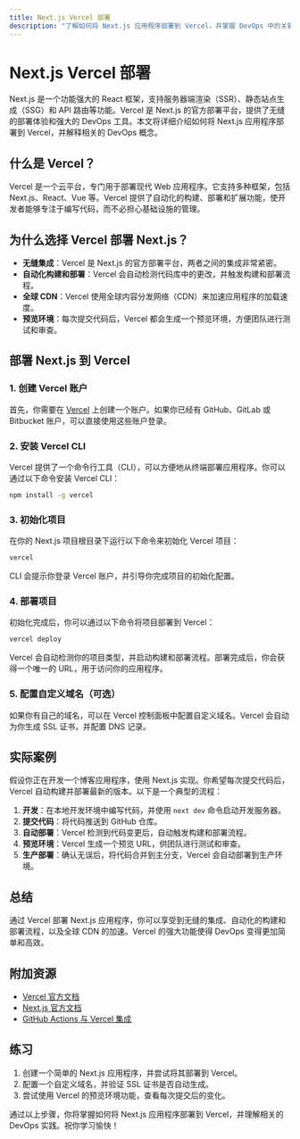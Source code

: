 ```yaml
---
title: Next.js Vercel 部署
description: "了解如何将 Next.js 应用程序部署到 Vercel，并掌握 DevOps 中的关键概念和实践。"
---
```


# Next.js Vercel 部署

Next.js 是一个功能强大的 React 框架，支持服务器端渲染（SSR）、静态站点生成（SSG）和 API 路由等功能。Vercel 是 Next.js 的官方部署平台，提供了无缝的部署体验和强大的 DevOps 工具。本文将详细介绍如何将 Next.js 应用程序部署到 Vercel，并解释相关的 DevOps 概念。

## 什么是 Vercel？

Vercel 是一个云平台，专门用于部署现代 Web 应用程序。它支持多种框架，包括 Next.js、React、Vue 等。Vercel 提供了自动化的构建、部署和扩展功能，使开发者能够专注于编写代码，而不必担心基础设施的管理。

## 为什么选择 Vercel 部署 Next.js？

- **无缝集成**：Vercel 是 Next.js 的官方部署平台，两者之间的集成非常紧密。
- **自动化构建和部署**：Vercel 会自动检测代码库中的更改，并触发构建和部署流程。
- **全球 CDN**：Vercel 使用全球内容分发网络（CDN）来加速应用程序的加载速度。
- **预览环境**：每次提交代码后，Vercel 都会生成一个预览环境，方便团队进行测试和审查。

## 部署 Next.js 到 Vercel

### 1. 创建 Vercel 账户

首先，你需要在 [Vercel](https://vercel.com/) 上创建一个账户。如果你已经有 GitHub、GitLab 或 Bitbucket 账户，可以直接使用这些账户登录。

### 2. 安装 Vercel CLI

Vercel 提供了一个命令行工具（CLI），可以方便地从终端部署应用程序。你可以通过以下命令安装 Vercel CLI：

```bash
npm install -g vercel
```

### 3. 初始化项目

在你的 Next.js 项目根目录下运行以下命令来初始化 Vercel 项目：

```bash
vercel
```

CLI 会提示你登录 Vercel 账户，并引导你完成项目的初始化配置。

### 4. 部署项目

初始化完成后，你可以通过以下命令将项目部署到 Vercel：

```bash
vercel deploy
```

Vercel 会自动检测你的项目类型，并启动构建和部署流程。部署完成后，你会获得一个唯一的 URL，用于访问你的应用程序。

### 5. 配置自定义域名（可选）

如果你有自己的域名，可以在 Vercel 控制面板中配置自定义域名。Vercel 会自动为你生成 SSL 证书，并配置 DNS 记录。

## 实际案例

假设你正在开发一个博客应用程序，使用 Next.js 实现。你希望每次提交代码后，Vercel 自动构建并部署最新的版本。以下是一个典型的流程：

1. **开发**：在本地开发环境中编写代码，并使用 `next dev` 命令启动开发服务器。
2. **提交代码**：将代码推送到 GitHub 仓库。
3. **自动部署**：Vercel 检测到代码变更后，自动触发构建和部署流程。
4. **预览环境**：Vercel 生成一个预览 URL，供团队进行测试和审查。
5. **生产部署**：确认无误后，将代码合并到主分支，Vercel 会自动部署到生产环境。

## 总结

通过 Vercel 部署 Next.js 应用程序，你可以享受到无缝的集成、自动化的构建和部署流程，以及全球 CDN 的加速。Vercel 的强大功能使得 DevOps 变得更加简单和高效。

## 附加资源

- [Vercel 官方文档](https://vercel.com/docs)
- [Next.js 官方文档](https://nextjs.org/docs)
- [GitHub Actions 与 Vercel 集成](https://vercel.com/docs/git-integrations/github-actions)

## 练习

1. 创建一个简单的 Next.js 应用程序，并尝试将其部署到 Vercel。
2. 配置一个自定义域名，并验证 SSL 证书是否自动生成。
3. 尝试使用 Vercel 的预览环境功能，查看每次提交后的变化。

通过以上步骤，你将掌握如何将 Next.js 应用程序部署到 Vercel，并理解相关的 DevOps 实践。祝你学习愉快！